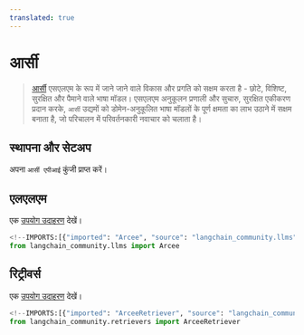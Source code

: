 ```yaml
---
translated: true
---
```


# आर्सी

>[आर्सी](https://www.arcee.ai/about/about-us) एसएलएम के रूप में जाने जाने वाले विकास और प्रगति को सक्षम करता है - छोटे, विशिष्ट, सुरक्षित और पैमाने वाले भाषा मॉडल।
> एसएलएम अनुकूलन प्रणाली और सुचारु, सुरक्षित एकीकरण प्रदान करके,
> `आर्सी` उद्यमों को डोमेन-अनुकूलित भाषा मॉडलों के पूर्ण क्षमता का लाभ उठाने में सक्षम बनाता है, जो परिचालन में परिवर्तनकारी
> नवाचार को चलाता है।

## स्थापना और सेटअप

अपना `आर्सी एपीआई` कुंजी प्राप्त करें।

## एलएलएम

एक [उपयोग उदाहरण](/docs/integrations/llms/arcee) देखें।

```python
<!--IMPORTS:[{"imported": "Arcee", "source": "langchain_community.llms", "docs": "https://api.python.langchain.com/en/latest/llms/langchain_community.llms.arcee.Arcee.html", "title": "Arcee"}]-->
from langchain_community.llms import Arcee
```

## रिट्रीवर्स

एक [उपयोग उदाहरण](/docs/integrations/retrievers/arcee) देखें।

```python
<!--IMPORTS:[{"imported": "ArceeRetriever", "source": "langchain_community.retrievers", "docs": "https://api.python.langchain.com/en/latest/retrievers/langchain_community.retrievers.arcee.ArceeRetriever.html", "title": "Arcee"}]-->
from langchain_community.retrievers import ArceeRetriever
```

